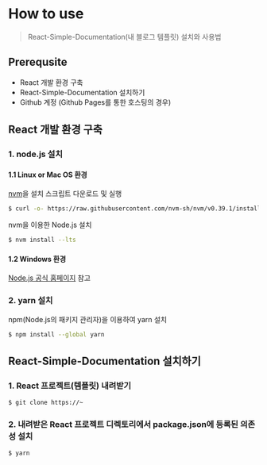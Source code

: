# How to use

> React-Simple-Documentation(내 블로그 템플릿) 설치와 사용법

## Prerequsite

- React 개발 환경 구축
- React-Simple-Documentation 설치하기
- Github 계정 (Github Pages를 통한 호스팅의 경우)

## React 개발 환경 구축

### 1. node.js 설치

#### 1.1 Linux or Mac OS 환경

[nvm](https://github.com/nvm-sh/nvm)을 설치 스크립트 다운로드 및 실행

```sh
$ curl -o- https://raw.githubusercontent.com/nvm-sh/nvm/v0.39.1/install.sh | bash
```

nvm을 이용한 Node.js 설치

```sh
$ nvm install --lts
```

#### 1.2 Windows 환경

[Node.js 공식 홈페이지](https://nodejs.org/en/) 참고

### 2. yarn 설치

npm(Node.js의 패키지 관리자)을 이용하여 yarn 설치

```sh
$ npm install --global yarn
```

## React-Simple-Documentation 설치하기

### 1. React 프로젝트(템플릿) 내려받기

```sh
$ git clone https://~
```


### 2. 내려받은 React 프로젝트 디렉토리에서 package.json에 등록된 의존성 설치

```sh
$ yarn
```
